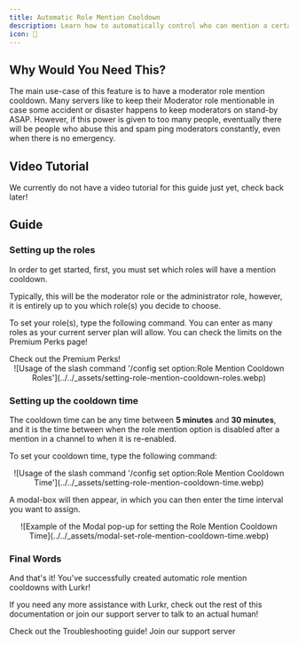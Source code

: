 ```yaml
---
title: Automatic Role Mention Cooldown
description: Learn how to automatically control who can mention a certain role!
icon: 👑
---
```



## Why Would You Need This?

The main use-case of this feature is to have a moderator role mention cooldown.
Many servers like to keep their Moderator role mentionable in case some accident or disaster happens to keep moderators
on stand-by ASAP. However, if this power is given to too many people, eventually there will be people who abuse this and
spam ping moderators constantly, even when there is no emergency.

## Video Tutorial

We currently do not have a video tutorial for this guide just yet, check back later!

## Guide

### Setting up the roles

In order to get started, first, you must set which roles will have a mention cooldown.

Typically, this will be the moderator role or the administrator role, however, it is entirely up to you which role(s) you decide to choose.

To set your role(s), type the following command. You can enter as many roles as your current server plan will allow.
You can check the limits on the Premium Perks page!

<Card href="/docs/premium-perks" title="💰 Premium Perks">
	Check out the Premium Perks!
</Card>

<center>
	![Usage of the slash command '/config set option:Role Mention Cooldown Roles'](../../_assets/setting-role-mention-cooldown-roles.webp)
</center>

### Setting up the cooldown time

The cooldown time can be any time between **5 minutes** and **30 minutes**, and it is the time between when the role mention option is disabled after a mention in a channel to when it is re-enabled.

To set your cooldown time, type the following command:

<center>
	![Usage of the slash command '/config set option:Role Mention Cooldown Time'](../../_assets/setting-role-mention-cooldown-time.webp)
</center>

A modal-box will then appear, in which you can then enter the time interval you want to assign.

<center>
	![Example of the Modal pop-up for setting the Role Mention Cooldown Time](../../_assets/modal-set-role-mention-cooldown-time.webp)
</center>

### Final Words

And that's it! You've successfully created automatic role mention cooldowns with Lurkr!

If you need any more assistance with Lurkr, check out the rest of this documentation or join our support server to talk to an actual human!

<Cards>
	<Card href="/docs/troubleshooting" title="🐛 Still need help?">
		Check out the Troubleshooting guide!
	</Card>
	<Card href={SUPPORT_SERVER_INVITE} title="💬 Want to chat with an actual human?">
		Join our support server
	</Card>
</Cards>
